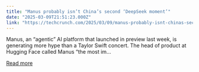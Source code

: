```yaml
---
title: "Manus probably isn’t China’s second ‘DeepSeek moment’"
date: "2025-03-09T21:51:23.000Z"
link: "https://techcrunch.com/2025/03/09/manus-probably-isnt-chinas-second-deepseek-moment/"
---
```


Manus, an &#8220;agentic&#8221; AI platform that launched in preview last week, is generating more hype than a Taylor Swift concert. The head of product at Hugging Face called Manus &#8220;the most im...

[Read more](https://techcrunch.com/2025/03/09/manus-probably-isnt-chinas-second-deepseek-moment/)
